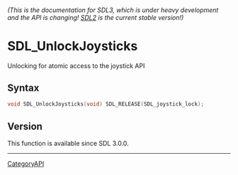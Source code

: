 ====== (This is the documentation for SDL3, which is under heavy development and the API is changing! [https://wiki.libsdl.org/ SDL2] is the current stable version!) ======
= SDL_UnlockJoysticks =

Unlocking for atomic access to the joystick API 

== Syntax ==

<syntaxhighlight lang='c'>
void SDL_UnlockJoysticks(void) SDL_RELEASE(SDL_joystick_lock);
</syntaxhighlight>

== Version ==

This function is available since SDL 3.0.0.

----
[[CategoryAPI]]


